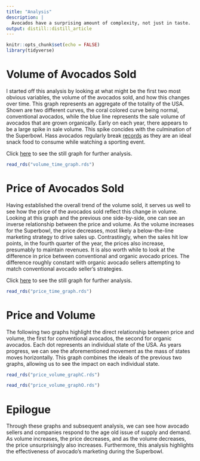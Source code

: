 ```yaml
---
title: "Analysis"
description: |
  Avocados have a surprising amount of complexity, not just in taste.
output: distill::distill_article
---
```


```r
knitr::opts_chunk$set(echo = FALSE)
library(tidyverse)
```

# Volume of Avocados Sold
I started off this analysis by looking at what might be the first two most obvious variables, the volume of the avocados sold, and how this changes over time. This graph represents an aggregate of the totality of the USA. Shown are two different curves, the coral colored curve being normal, conventional avocados, while the blue line represents the sale volume of avocados that are grown organically. Early on each year, there appears to be a large spike in sale volume. This spike concides with the culmination of the Superbowl. Hass avocados regularly break [records](https://www.vice.com/en/article/v74b93/the-real-winner-of-the-super-bowl-is-the-avocado-industry) as they are an ideal snack food to consume while watching a sporting event.

Click [here](https://raw.githubusercontent.com/StefanA-C/final_project_website/main/Volume_time_image.png) to see the still graph for further analysis.

```r
read_rds("volume_time_graph.rds")
```

# Price of Avocados Sold
Having established the overall trend of the volume sold, it serves us well to see how the price of the avocados sold reflect this change in volume. Looking at this graph and the previous one side-by-side, one can see an inverse relationship between the price and volume. As the volume increases for the Superbowl, the price decreases, most likely a below-the-line marketing strategy to drive sales up. Contrastingly, when the sales hit low points, in the fourth quarter of the year, the prices also increase, presumably to maintain revenues. It is also worth while to look at the difference in price between conventional and organic avocado prices. The difference roughly constant with organic avocado sellers attempting to match conventional avocado seller's strategies.

Click [here](https://raw.githubusercontent.com/StefanA-C/final_project_website/main/price_time_image.png) to see the still graph for further analysis.

```r
read_rds("price_time_graph.rds")
```

# Price and Volume
The following two graphs highlight the direct relationship between price and volume, the first for conventional avocados, the second for organic avocados. Each dot represents an individual state of the USA. As years progress, we can see the aforementioned movement as the mass of states moves horizontally. This graph combines the ideals of the previous two graphs, allowing us to see the impact on each individual state.

```r
read_rds("price_volume_graphC.rds")
```
```r
read_rds("price_volume_graphO.rds")
```

# Epilogue 

Through these graphs and subsequent analysis, we can see how avocado sellers and companies respond to the age old issue of supply and demand. As volume increases, the price decreases, and as the volume decreases, the price unsurprisingly also increases. Furthermore, this analysis highlights the effectiveness of avocado's marketing during the Superbowl. 






